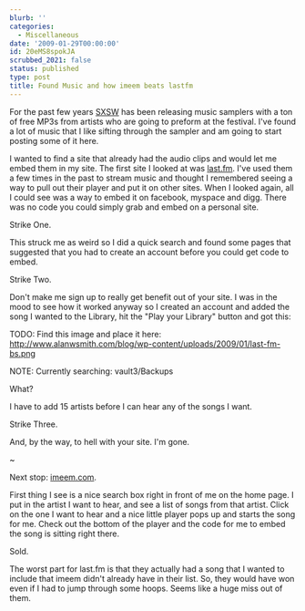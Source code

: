 ```yaml
---
blurb: ''
categories:
  - Miscellaneous
date: '2009-01-29T00:00:00'
id: 20eMS8spokJA
scrubbed_2021: false
status: published
type: post
title: Found Music and how imeem beats lastfm
---
```


For the past few years [SXSW](http://sxsw.com/) has been releasing music samplers with a ton of free MP3s from artists who are going to preform at the festival. I've found a lot of music that I like sifting through the sampler and am going to start posting some of it here. 

I wanted to find a site that already had the audio clips and would let me embed them in my site. The first site I looked at was [last.fm](http://www.last.fm/home). I've used them a few times in the past to stream music and thought I remembered seeing a way to pull out their player and put it on other sites. When I looked again, all I could see was a way to embed it on facebook, myspace and digg. There was no code you could simply grab and embed on a personal site. 

Strike One. 

This struck me as weird so I did a quick search and found some pages that suggested that you had to create an account before you could get code to embed. 

Strike Two. 

Don't make me sign up to really get benefit out of your site. I was in the mood to see how it worked anyway so I created an account and added the song I wanted to the Library, hit the &quot;Play your Library&quot; button and got this: 

TODO: Find this image and place it here: http://www.alanwsmith.com/blog/wp-content/uploads/2009/01/last-fm-bs.png

NOTE: Currently searching: vault3/Backups



What? 

I have to add 15 artists before I can hear any of the songs I want. 

Strike Three.

And, by the way, to hell with your site. I'm gone.

~ 

Next stop: [imeem.com](http://www.imeem.com/). 

First thing I see is a nice search box right in front of me on the home page. I put in the artist I want to hear, and see a list of songs from that artist. Click on the one I want to hear and a nice little player pops up and starts the song for me. Check out the bottom of the player and the code for me to embed the song is sitting right there. 

Sold. 

The worst part for last.fm is that they actually had a song that I wanted to include that imeem didn't already have in their list. So, they would have won even if I had to jump through
some hoops. Seems like a huge miss out of them.
